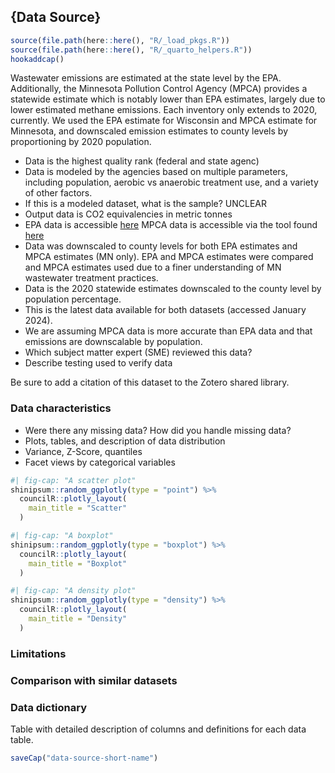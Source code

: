 ## {Data Source}
```r
source(file.path(here::here(), "R/_load_pkgs.R"))
source(file.path(here::here(), "R/_quarto_helpers.R"))
hookaddcap()
```

Wastewater emissions are estimated at the state level by the EPA. Additionally, the Minnesota Pollution Control Agency (MPCA) provides a statewide estimate which is notably lower than EPA estimates, largely due to lower estimated methane emissions. Each inventory only extends to 2020, currently. We used the EPA estimate for Wisconsin and MPCA estimate for Minnesota, and downscaled emission estimates to county levels by proportioning by 2020 population.

- Data is the highest quality rank (federal and state agenc)
- Data is modeled by the agencies based on multiple parameters, including population, aerobic vs anaerobic treatment use, and a variety of other factors.
- If this is a modeled dataset, what is the sample? UNCLEAR
- Output data is CO2 equivalencies in metric tonnes
- EPA data is accessible [here](https://www.epa.gov/statelocalenergy/download-state-inventory-and-projection-tool)
  MPCA data is accessible via the tool found [here](https://public.tableau.com/app/profile/mpca.data.services/viz/GHGemissioninventory/GHGsummarystory)
- Data was downscaled to county levels for both EPA estimates and MPCA estimates (MN only). EPA and MPCA estimates were compared and MPCA estimates used due to a finer understanding of MN wastewater treatment practices.
- Data is the 2020 statewide estimates downscaled to the county level by population percentage.
- This is the latest data available for both datasets (accessed January 2024).
- We are assuming MPCA data is more accurate than EPA data and that emissions are downscalable by population.
- Which subject matter expert (SME) reviewed this data?
- Describe testing used to verify data

Be sure to add a citation of this dataset to the Zotero shared library.

### Data characteristics

- Were there any missing data? How did you handle missing data?
- Plots, tables, and description of data distribution
- Variance, Z-Score, quantiles
- Facet views by categorical variables

```r
#| fig-cap: "A scatter plot"
shinipsum::random_ggplotly(type = "point") %>%
  councilR::plotly_layout(
    main_title = "Scatter"
  )
```


```r
#| fig-cap: "A boxplot"
shinipsum::random_ggplotly(type = "boxplot") %>%
  councilR::plotly_layout(
    main_title = "Boxplot"
  )
```


```r
#| fig-cap: "A density plot"
shinipsum::random_ggplotly(type = "density") %>%
  councilR::plotly_layout(
    main_title = "Density"
  )
```


### Limitations

### Comparison with similar datasets

### Data dictionary

Table with detailed description of columns and definitions for each data table.


```r
saveCap("data-source-short-name")
```
